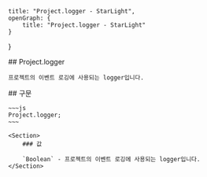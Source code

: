     title: "Project.logger - StarLight",
    openGraph: {
        title: "Project.logger - StarLight"
    }
}

<Section>
    ## Project.logger

    프로젝트의 이벤트 로깅에 사용되는 logger입니다.
</Section>
<Section>
    ## 구문

    ~~~js
    Project.logger;
    ~~~

    <Section>
        ### 값

        `Boolean` - 프로젝트의 이벤트 로깅에 사용되는 logger입니다.
    </Section>
</Section>